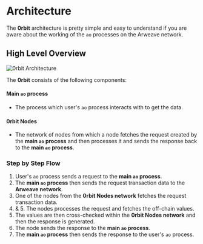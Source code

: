  
# Architecture

The __0rbit__ architecture is pretty simple and easy to understand if you are aware about the working of the `ao` processes on the Arweave network.

## High Level Overview

![0rbit Architecture](assets/images/architecture/main.png)


The __0rbit__ consists of the following components:

#### Main `ao` process 
  - The process which user's `ao` process interacts with to get the data.

#### 0rbit Nodes
  - The network of nodes from which a node fetches the request created by the __main `ao` process__ and then processes it and sends the response back to the __main `ao` process__.

### Step by Step Flow

1. User's `ao` process sends a request to the __main `ao` process__.
2. The __main `ao` process__ then sends the request transaction data to the __Arweave network__.
3. One of the nodes from the __0rbit Nodes network__ fetches the request transaction data.
4. & 5.  The nodes processes the request and fetches the off-chain values.
6. The values are then cross-checked within the __0rbit Nodes network__ and then the response is generated.
7. The node sends the response to the __main `ao` process__.
8. The __main `ao` process__ then sends the response to the user's `ao` process.
